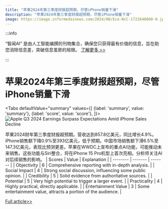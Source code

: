 ```yaml
---
title: "苹果2024年第三季度财报超预期，尽管iPhone销量下滑"
description: "苹果2024年第三季度财报超预期，尽管iPhone销量下滑"
image: https://image.informedainews.com/2024/08/Eco-NcC-1722648060-0.jpg
---
```



:::info

“智闻AI“ 是由人工智能编撰的刊物集合，确保您只获得最有价值的信息，旨在助您消除信息差，突破信息茧房的局限。  [了解更多 >>](/)

:::

# 苹果2024年第三季度财报超预期，尽管iPhone销量下滑


<Tabs
	defaultValue="summary"
	values={[
	{label: 'summary', value: 'summary'},
	{label: 'score', value: 'score'},
]}>
<TabItem value="summary">
<img
  src="https://image.informedainews.com/2024/08/Eco-NcC-1722648060-0.jpg"
  alt="Apple Q3 2024 Earnings Surpass Expectations Amid iPhone Sales Decline"
/>



苹果2024财年第三季度财报超预期。营收达到857.8亿美元，同比增长4.9%。iPhone销售额下降0.9%至393亿美元，低于预期。中国市场销售额下滑6.5%至147.3亿美元，表现比预测更差。苹果在WWDC上宣布的重点AI功能，可能推动未来销售。这些功能与Siri整合，将在iPhone 15 Pro机型上首次亮相。分析师关注AI对后续销售的影响。
</TabItem>
<TabItem value="score">
	| Scores     | Value   | Explanation |
	| -------- | ------- | ------- |
	| Objectivity  | 6    | Comprehensive reporting with in-depth analysis.    |
	| Social Impact | 4     | Strong social discussion, influencing some public opinion.    |
	| Credibility    | 5    | Solid evidence from authoritative sources.    |
	| Potential    | 5    | Very high potential to trigger a larger event.    |
	| Practicality    | 4    | Highly practical, directly applicable.    |
	| Entertainment Value    | 3    | Some entertainment value, attracts a portion of the audience.    |
</TabItem>
</Tabs>

[Full article>>](https://www.theguardian.com/technology/article/2024/aug/01/apple-earnings-china-market-iphone-sales)
